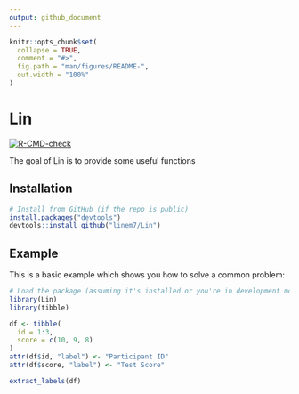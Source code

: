 ```yaml
---
output: github_document
---
```


<!-- README.md is generated from README.Rmd. Please edit that file -->

```r
knitr::opts_chunk$set(
  collapse = TRUE,
  comment = "#>",
  fig.path = "man/figures/README-",
  out.width = "100%"
)
```

# Lin

<!-- badges: start -->
[![R-CMD-check](https://github.com/linem7/Lin/actions/workflows/R-CMD-check.yaml/badge.svg)](https://github.com/linem7/Lin/actions/workflows/R-CMD-check.yaml)
<!-- badges: end -->

The goal of Lin is to provide some useful functions

## Installation
```r
# Install from GitHub (if the repo is public)
install.packages("devtools")
devtools::install_github("linem7/Lin")
```

## Example

This is a basic example which shows you how to solve a common problem:

```r
# Load the package (assuming it's installed or you're in development mode)
library(Lin)
library(tibble)

df <- tibble(
  id = 1:3,
  score = c(10, 9, 8)
)
attr(df$id, "label") <- "Participant ID"
attr(df$score, "label") <- "Test Score"

extract_labels(df)
```

